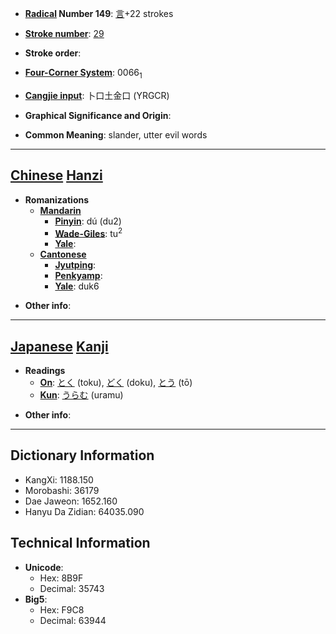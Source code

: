 * '''[[Wiktionary:Chinese radical index| Radical]] Number 149''': [[Wiktionary:Chinese radical index 言|言]]+22 strokes

* '''[[Wiktionary:Chinese total strokes index|Stroke number]]''': [[Wiktionary:Chinese total strokes index 29|29]]

* '''Stroke order''': 

* '''[[Wiktionary:Chinese four corner index|Four-Corner System]]''': 0066<sub>1</sub>

* '''[[Wiktionary:Chinese Cangjie index|Cangjie input]]''': 卜口土金口 (YRGCR)

* '''Graphical Significance and Origin''': 

* '''Common Meaning''': slander, utter evil words

----

== [[Chinese]] [[Hanzi]] ==

* '''Romanizations'''
** '''[[Mandarin]]'''
*** '''[[Pinyin]]''': dú (du2)
*** '''[[Wade-Giles]]''': tu<sup>2</sup>
*** '''[[Yale]]''': 
** '''[[Cantonese]]'''
*** '''[[Jyutping]]''':
*** '''[[Penkyamp]]''': 
*** '''[[Yale]]''': duk6

* '''Other info''': 

----

== [[Japanese]] [[Kanji]] ==

* '''Readings'''
** '''[[On]]''': [[とく]] (toku), [[どく]] (doku), [[とう]] (tō)
** '''[[Kun]]''': [[うらむ]] (uramu)

* '''Other info''':  

----

== Dictionary Information ==

* KangXi: 1188.150
* Morobashi: 36179
* Dae Jaweon: 1652.160
* Hanyu Da Zidian: 64035.090

== Technical Information ==

* '''Unicode''':
** Hex: 8B9F
** Decimal: 35743
* '''Big5''':
** Hex: F9C8
** Decimal: 63944